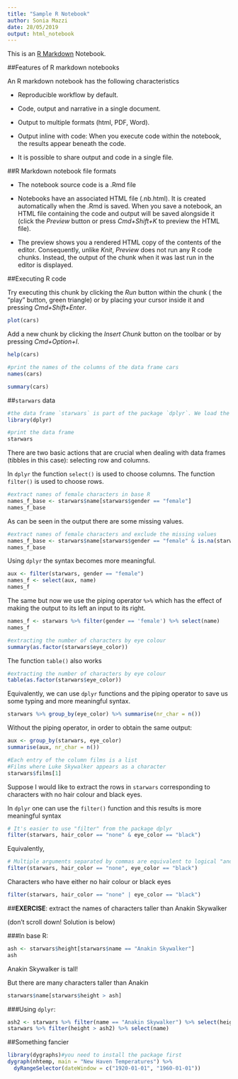 ```yaml
---
title: "Sample R Notebook"
author: Sonia Mazzi
date: 28/05/2019
output: html_notebook
---
```


This is an [R Markdown](http://rmarkdown.rstudio.com) Notebook. 

##Features of R markdown notebooks

An R markdown notebook has the following characteristics

* Reproducible workflow by default.

* Code, output and narrative in a single document.

* Output to multiple formats (html, PDF, Word).

* Output inline with code: When you execute code within the notebook, the results appear beneath the code. 

* It is possible to share output and code in a single file.

##R Markdown notebook file formats

* The notebook source code is a .Rmd file

* Notebooks have an associated HTML file (.nb.html). It is created automatically when the .Rmd is saved.
When you save a notebook, an HTML file containing the code and output will be saved alongside it (click the *Preview* button or press *Cmd+Shift+K* to preview the HTML file). 

* The preview shows you a rendered HTML copy of the contents of the editor. Consequently, unlike *Knit*, *Preview* does not run any R code chunks. Instead, the output of the chunk when it was last run in the editor is displayed.



##Executing R code

Try executing this chunk by clicking the *Run* button within the chunk ( the "play" button, green triangle) or by placing your cursor inside it and pressing *Cmd+Shift+Enter*. 

```r
plot(cars)
```

Add a new chunk by clicking the *Insert Chunk* button on the toolbar or by pressing *Cmd+Option+I*.



```r
help(cars)
```

```r
#print the names of the columns of the data frame cars
names(cars)
```

```r
summary(cars)
```

##`starwars` data

```r
#the data frame `starwars` is part of the package `dplyr`. We load the package
library(dplyr)
```

```r
#print the data frame
starwars
```

There are two basic actions that are crucial when dealing with data frames (tibbles in this case): selecting row and columns.

In `dplyr` the function `select()` is used to choose columns. The function `filter()` is used to choose rows.



```r
#extract names of female characters in base R
names_f_base <- starwars$name[starwars$gender == "female"]
names_f_base
```
 
 As can be seen in the output there are some missing values.

```r
#extract names of female characters and exclude the missing values
names_f_base <- starwars$name[starwars$gender == "female" & is.na(starwars$gender) == "FALSE"]
names_f_base
```

Using `dplyr` the syntax becomes more meaningful. 

```r
aux <- filter(starwars, gender == "female")
names_f <- select(aux, name)
names_f
```

The same but now we use the piping operator `%>%` which has the effect of making the output to its left an input to its right.

```r
names_f <- starwars %>% filter(gender == 'female') %>% select(name)
names_f
```





```r
#extracting the number of characters by eye colour
summary(as.factor(starwars$eye_color))
```

The function `table()` also works

```r
#extracting the number of characters by eye colour
table(as.factor(starwars$eye_color))
```


Equivalently, we can use `dplyr` functions and the piping operator to save us some typing and more meaningful syntax.

```r
starwars %>% group_by(eye_color) %>% summarise(nr_char = n())
```

Without the piping operator, in order to obtain the same output:

```r
aux <- group_by(starwars, eye_color)
summarise(aux, nr_char = n())
```

```r
#Each entry of the column films is a list
#Films where Luke Skywalker appears as a character
starwars$films[1]
```
Suppose I would like to extract the rows in `starwars` corresponding to characters with no hair colour and black eyes.


In `dplyr` one can use the `filter()` function and this results is more meaningful syntax

```r
# It's easier to use "filter" from the package dplyr
filter(starwars, hair_color == "none" & eye_color == "black")
```

Equivalently,

```r
# Multiple arguments separated by commas are equivalent to logical "and""
filter(starwars, hair_color == "none", eye_color == "black")
```

Characters who have either no hair colour or black eyes

```r
filter(starwars, hair_color == "none" | eye_color == "black")
```


##**EXERCISE**: extract the names of characters taller than Anakin Skywalker


(don't scroll down! Solution is below)

























###In base R:
```r
ash <- starwars$height[starwars$name == "Anakin Skywalker"]
ash
```
Anakin Skywalker is tall!

But there are many characters taller than Anakin
```r
starwars$name[starwars$height > ash]
```

###Using `dplyr`:
```r
ash2 <- starwars %>% filter(name == "Anakin Skywalker") %>% select(height) %>% as.numeric()
starwars %>% filter(height > ash2) %>% select(name)
```




##Something fancier

```r
library(dygraphs)#you need to install the package first
dygraph(nhtemp, main = "New Haven Temperatures") %>% 
  dyRangeSelector(dateWindow = c("1920-01-01", "1960-01-01"))
```

